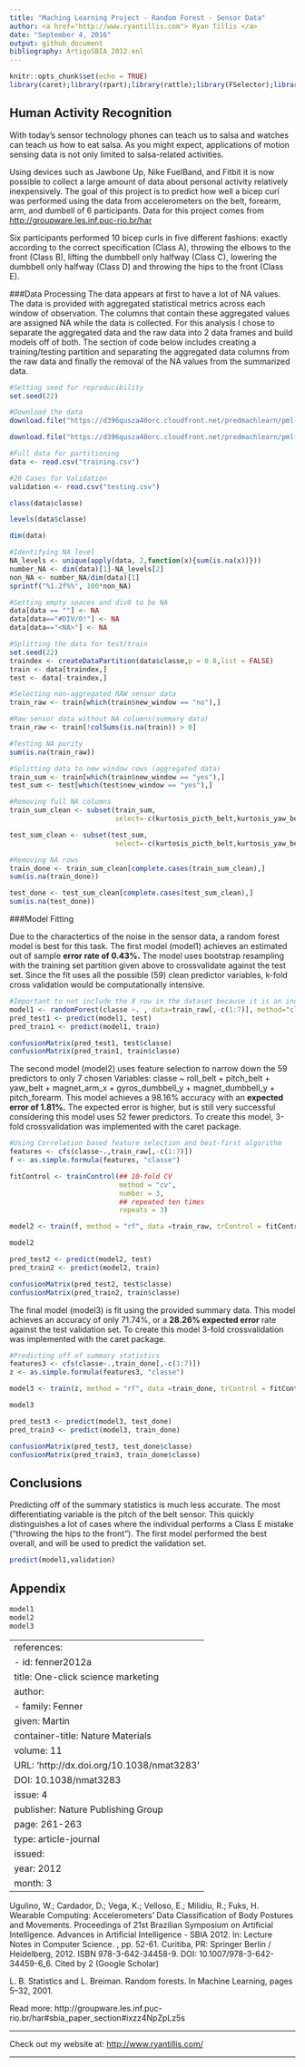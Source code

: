 ```yaml
---
title: "Maching Learning Project - Random Forest - Sensor Data"
author: <a href="http://www.ryantillis.com"> Ryan Tillis </a>
date: "September 4, 2016"
output: github_document
bibliography: ArtigoSBIA_2012.enl
---
```


```r
knitr::opts_chunk$set(echo = TRUE)
library(caret);library(rpart);library(rattle);library(FSelector);library(randomForest)
```

## Human Activity Recognition

With today's sensor technology phones can teach us to salsa and watches can teach us how to eat salsa. As you might expect, applications of motion sensing data is not only limited to salsa-related activities.

Using devices such as Jawbone Up, Nike FuelBand, and Fitbit it is now possible to collect a large amount of data about personal activity relatively inexpensively. The goal of this project is to predict how well a bicep curl was performed using the data from accelerometers on the belt, forearm, arm, and dumbell of 6 participants. Data for this project comes from <http://groupware.les.inf.puc-rio.br/har>

Six participants performed 10 bicep curls in five different fashions: exactly according to the correct specification (Class A), throwing the elbows to the front (Class B), lifting the dumbbell only halfway (Class C), lowering the dumbbell only halfway (Class D) and throwing the hips to the front (Class E).


###Data Processing
The data appears at first to have a lot of NA values. The data is provided with aggregated statistical metrics across each window of observation. The columns that contain these aggregated values are assigned NA while the data is collected. For this analysis I chose to separate the aggregated data and the raw data into 2 data frames and build models off of both. The section of code below includes creating a training/testing partition and separating the aggregated data columns from the raw data and finally the removal of the NA values from the summarized data.

```r
#Setting seed for reproducibility
set.seed(22)

#Download the data
download.file("https://d396qusza40orc.cloudfront.net/predmachlearn/pml-training.csv", destfile = "training.csv")

download.file("https://d396qusza40orc.cloudfront.net/predmachlearn/pml-testing.csv", destfile = "testing.csv")

#Full data for partitioning
data <- read.csv("training.csv")

#20 Cases for Validation
validation <- read.csv("testing.csv")

class(data$classe)

levels(data$classe)

dim(data)

#Identifying NA level
NA_levels <- unique(apply(data, 2,function(x){sum(is.na(x))}))
number_NA <- dim(data)[1]-NA_levels[2]
non_NA <- number_NA/dim(data)[1]
sprintf("%1.2f%%", 100*non_NA)

#Setting empty spaces and div0 to be NA
data[data == ""] <- NA
data[data=="#DIV/0!"] <- NA
data[data=="<NA>"] <- NA

#Splitting the data for test/train
set.seed(22)
traindex <- createDataPartition(data$classe,p = 0.8,list = FALSE)
train <- data[traindex,]
test <- data[-traindex,]

#Selecting non-aggregated RAW sensor data
train_raw <- train[which(train$new_window == "no"),]

#Raw sensor data without NA columns(summary data)
train_raw <- train[!colSums(is.na(train)) > 0]

#Testing NA purity
sum(is.na(train_raw))

#Splitting data to new window rows (aggregated data)
train_sum <- train[which(train$new_window == "yes"),]
test_sum <- test[which(test$new_window == "yes"),]

#Removing full NA columns
train_sum_clean <- subset(train_sum,
                          select=-c(kurtosis_picth_belt,kurtosis_yaw_belt,kurtosis_picth_arm,kurtosis_yaw_arm,skewness_pitch_arm,kurtosis_yaw_dumbbell,skewness_yaw_dumbbell,skewness_yaw_forearm,kurtosis_yaw_forearm,skewness_yaw_belt,skewness_roll_belt.1))

test_sum_clean <- subset(test_sum,
                          select=-c(kurtosis_picth_belt,kurtosis_yaw_belt,kurtosis_picth_arm,kurtosis_yaw_arm,skewness_pitch_arm,kurtosis_yaw_dumbbell,skewness_yaw_dumbbell,skewness_yaw_forearm,kurtosis_yaw_forearm,skewness_yaw_belt,skewness_roll_belt.1))

#Removing NA rows
train_done <- train_sum_clean[complete.cases(train_sum_clean),]
sum(is.na(train_done))

test_done <- test_sum_clean[complete.cases(test_sum_clean),]
sum(is.na(test_done))
```

###Model Fitting

Due to the charactertics of the noise in the sensor data, a random forest model is best for this task. The first model (model1) achieves an estimated out of sample **error rate of 0.43%.** The model uses bootstrap resampling with the training set partition given above to crossvalidate against the test set. Since the fit uses all the possible (59) clean predictor variables, k-fold cross validation would be computationally intensive.
```R
#Important to not include the X row in the dataset because it is an index and the data is organized alphabetically by class outcome.
model1 <- randomForest(classe ~. , data=train_raw[,-c(1:7)], method="class")
pred_test1 <- predict(model1, test)
pred_train1 <- predict(model1, train)

confusionMatrix(pred_test1, test$classe)
confusionMatrix(pred_train1, train$classe)
```

The second model (model2) uses feature selection to narrow down the 59 predictors to only 7 chosen Variables: classe ~ roll_belt + pitch_belt + yaw_belt + magnet_arm_x + gyros_dumbbell_y + magnet_dumbbell_y + pitch_forearm. This model achieves a 98.16% accuracy with an **expected error of 1.81%.** The expected error is higher, but is still very successful considering this model uses 52 fewer predictors. To create this model, 3-fold crossvalidation was implemented with the caret package.

```r
#Using Correlation based feature selection and best-first algorithm
features <- cfs(classe~.,train_raw[,-c(1:7)])
f <- as.simple.formula(features, "classe")

fitControl <- trainControl(## 10-fold CV
                           method = "cv",
                           number = 3,
                           ## repeated ten times
                           repeats = 3)

model2 <- train(f, method = "rf", data =train_raw, trControl = fitControl)

model2

pred_test2 <- predict(model2, test)
pred_train2 <- predict(model2, train)

confusionMatrix(pred_test2, test$classe)
confusionMatrix(pred_train2, train$classe)
```

The final model (model3) is fit using the provided summary data. This model achieves an accuracy of only 71.74%, or a **28.26% expected error** rate against the test validation set. To create this model 3-fold crossvalidation was implemented with the caret package.

```R
#Predicting off of summary statistics
features3 <- cfs(classe~.,train_done[,-c(1:7)])
z <- as.simple.formula(features3, "classe")

model3 <- train(z, method = "rf", data =train_done, trControl = fitControl)

model3

pred_test3 <- predict(model3, test_done)
pred_train3 <- predict(model3, train_done)

confusionMatrix(pred_test3, test_done$classe)
confusionMatrix(pred_train3, train_done$classe)
```


## Conclusions

Predicting off of the summary statistics is much less accurate.  The most differentiating variable is the pitch of the belt sensor. This quickly distinguishes a lot of cases where the individual performs a Class E mistake ("throwing the hips to the front"). The first model performed the best overall, and will be used to predict the validation set.

```R
predict(model1,validation)
```


## Appendix

```r
model1
model2
model3
```
---
references:
- id: fenner2012a
  title: One-click science marketing
  author:
  - family: Fenner
    given: Martin
  container-title: Nature Materials
  volume: 11
  URL: 'http://dx.doi.org/10.1038/nmat3283'
  DOI: 10.1038/nmat3283
  issue: 4
  publisher: Nature Publishing Group
  page: 261-263
  type: article-journal
  issued:
    year: 2012
    month: 3
---


Ugulino, W.; Cardador, D.; Vega, K.; Velloso, E.; Milidiu, R.; Fuks, H. Wearable Computing: Accelerometers' Data Classification of Body Postures and Movements. Proceedings of 21st Brazilian Symposium on Artificial Intelligence. Advances in Artificial Intelligence - SBIA 2012. In: Lecture Notes in Computer Science. , pp. 52-61. Curitiba, PR: Springer Berlin / Heidelberg, 2012. ISBN 978-3-642-34458-9. DOI: 10.1007/978-3-642-34459-6_6. 
Cited by 2 (Google Scholar)

L. B. Statistics and L. Breiman. Random forests. In Machine Learning, pages 5–32, 2001.

Read more: http://groupware.les.inf.puc-rio.br/har#sbia_paper_section#ixzz4NpZpLz5s

<hr>

Check out my website at: <http://www.ryantillis.com/>

<hr>

